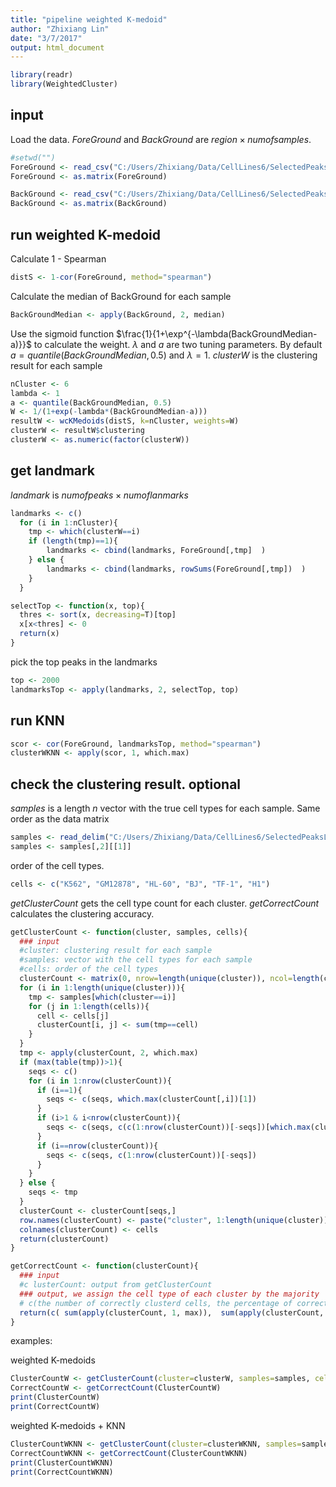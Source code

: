 ---
title: "pipeline weighted K-medoid"
author: "Zhixiang Lin"
date: "3/7/2017"
output: html_document
---

```{r}
library(readr)
library(WeightedCluster)
```


## input

Load the data. $ForeGround$ and $BackGround$ are $region \times num of samples$.   

```{r}
#setwd("")
ForeGround <- read_csv("C:/Users/Zhixiang/Data/CellLines6/SelectedPeaksLargeSub/ForeGround.csv", col_names = FALSE)
ForeGround <- as.matrix(ForeGround)

BackGround <- read_csv("C:/Users/Zhixiang/Data/CellLines6/SelectedPeaksLargeSub/BackGround.csv", col_names = FALSE)
BackGround <- as.matrix(BackGround)
```

## run weighted K-medoid

Calculate 1 - Spearman 

```{r}
distS <- 1-cor(ForeGround, method="spearman")
```

Calculate the median of BackGround for each sample

```{r}
BackGroundMedian <- apply(BackGround, 2, median)
```

Use the sigmoid function $\frac{1}{1+\exp^{-\lambda(BackGroundMedian-a)}}$ to calculate the weight. $\lambda$ and $a$ are two tuning parameters. By default $a=quantile(BackGroundMedian, 0.5)$ and $\lambda=1$. $clusterW$ is the clustering result for each sample

```{r}
nCluster <- 6
lambda <- 1
a <- quantile(BackGroundMedian, 0.5)
W <- 1/(1+exp(-lambda*(BackGroundMedian-a)))
resultW <- wcKMedoids(distS, k=nCluster, weights=W)
clusterW <- resultW$clustering
clusterW <- as.numeric(factor(clusterW))
```

## get landmark 

$landmark$ is $num of peaks \times num of lanmarks$

```{r}
landmarks <- c()
  for (i in 1:nCluster){
    tmp <- which(clusterW==i)
    if (length(tmp)==1){
        landmarks <- cbind(landmarks, ForeGround[,tmp]  )  
    } else {
        landmarks <- cbind(landmarks, rowSums(ForeGround[,tmp])  ) 
    }
  }
```


```{r}
selectTop <- function(x, top){
  thres <- sort(x, decreasing=T)[top]
  x[x<thres] <- 0
  return(x)
}
```

pick the top peaks in the landmarks

```{r}
top <- 2000
landmarksTop <- apply(landmarks, 2, selectTop, top)
```

## run KNN  

```{r}
scor <- cor(ForeGround, landmarksTop, method="spearman")
clusterWKNN <- apply(scor, 1, which.max) 
```


## check the clustering result. optional

$samples$ is a length $n$ vector with the true cell types for each sample. Same order as the data matrix

```{r}
samples <- read_delim("C:/Users/Zhixiang/Data/CellLines6/SelectedPeaksLargeSub/SampleOrder.txt", "\t", escape_double = FALSE, col_names = FALSE, trim_ws = TRUE)
samples <- samples[,2][[1]]
```

order of the cell types. 

```{r}
cells <- c("K562", "GM12878", "HL-60", "BJ", "TF-1", "H1")
```

$getClusterCount$ gets the cell type count for each cluster. $getCorrectCount$ calculates the clustering accuracy.

```{r}
getClusterCount <- function(cluster, samples, cells){
  ### input
  #cluster: clustering result for each sample
  #samples: vector with the cell types for each sample
  #cells: order of the cell types
  clusterCount <- matrix(0, nrow=length(unique(cluster)), ncol=length(cells))
  for (i in 1:length(unique(cluster))){
    tmp <- samples[which(cluster==i)]
    for (j in 1:length(cells)){
      cell <- cells[j]
      clusterCount[i, j] <- sum(tmp==cell)
    }
  }
  tmp <- apply(clusterCount, 2, which.max)
  if (max(table(tmp))>1){
    seqs <- c()
    for (i in 1:nrow(clusterCount)){
      if (i==1){
        seqs <- c(seqs, which.max(clusterCount[,i])[1])
      } 
      if (i>1 & i<nrow(clusterCount)){
        seqs <- c(seqs, c(c(1:nrow(clusterCount))[-seqs])[which.max(clusterCount[-seqs,i])[1]])  
      }
      if (i==nrow(clusterCount)){
        seqs <- c(seqs, c(1:nrow(clusterCount))[-seqs]) 
      }
    }
  } else {
    seqs <- tmp
  }
  clusterCount <- clusterCount[seqs,]
  row.names(clusterCount) <- paste("cluster", 1:length(unique(cluster)))
  colnames(clusterCount) <- cells
  return(clusterCount)
}

getCorrectCount <- function(clusterCount){
  ### input
  #c lusterCount: output from getClusterCount
  ### output, we assign the cell type of each cluster by the majority
  # c(the number of correctly clusterd cells, the percentage of correctly clustered cells)
  return(c( sum(apply(clusterCount, 1, max)),  sum(apply(clusterCount, 1, max))/sum(clusterCount)) )
}
```

examples:

weighted K-medoids

```{r}
ClusterCountW <- getClusterCount(cluster=clusterW, samples=samples, cells=cells)
CorrectCountW <- getCorrectCount(ClusterCountW)
print(ClusterCountW)
print(CorrectCountW)
```

weighted K-medoids + KNN

```{r}
ClusterCountWKNN <- getClusterCount(cluster=clusterWKNN, samples=samples, cells=cells)
CorrectCountWKNN <- getCorrectCount(ClusterCountWKNN)
print(ClusterCountWKNN)
print(CorrectCountWKNN)
```


